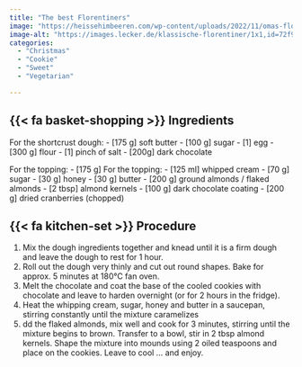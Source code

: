 ```yaml
---
title: "The best Florentiners"
image: "https://heissehimbeeren.com/wp-content/uploads/2022/11/omas-florentiner-rezept-12.webp"
image-alt: "https://images.lecker.de/klassische-florentiner/1x1,id=72f9c685,b=lecker,w=1600,h=,ca=12.50,0,87.50,100,rm=sk.jpeg"
categories:
  - "Christmas"
  - "Cookie"
  - "Sweet"
  - "Vegetarian"

---
```


## {{< fa basket-shopping >}} Ingredients

For the shortcrust dough:
- [175 g] soft butter
- [100 g] sugar
- [1] egg
- [300 g] flour
- [1] pinch of salt
- [200g] dark chocolate

For the topping:
- [175 g] For the topping:
- [125 ml] whipped cream
- [70 g] sugar
- [30 g] honey
- [30 g] butter
- [200 g] ground almonds / flaked almonds
- [2 tbsp] almond kernels
- [100 g] dark chocolate coating
- [200 g] dried cranberries (chopped)

## {{< fa kitchen-set >}} Procedure

1. Mix the dough ingredients together and knead until it is a firm dough and leave the dough to rest for 1 hour.
1. Roll out the dough very thinly and cut out round shapes. Bake for approx. 5 minutes at 180°C fan oven.
1. Melt the chocolate and coat the base of the cooled cookies with chocolate and leave to harden overnight (or for 2 hours in the fridge).
1. Heat the whipping cream, sugar, honey and butter in a saucepan, stirring constantly until the mixture caramelizes
1. dd the flaked almonds, mix well and cook for 3 minutes, stirring until the mixture begins to brown. Transfer to a bowl, stir in 2 tbsp almond kernels.
Shape the mixture into mounds using 2 oiled teaspoons and place on the cookies. Leave to cool ... and enjoy.


